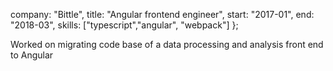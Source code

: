 
  company: "Bittle",
  title: "Angular frontend engineer",
  start: "2017-01",
  end: "2018-03",
  skills: ["typescript","angular", "webpack"]
};

Worked on migrating code base of a data processing and analysis front end to Angular
